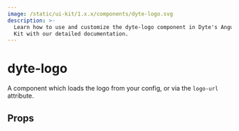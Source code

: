 ```yaml
---
image: /static/ui-kit/1.x.x/components/dyte-logo.svg
description: >-
  Learn how to use and customize the dyte-logo component in Dyte's Angular UI
  Kit with our detailed documentation.
---
```


# dyte-logo

A component which loads the logo from your config, or via the `logo-url` attribute.

## Props

<PropsTable of="dyte-logo" />

<head>
  <title>Angular UI Kit dyte-logo</title>
</head>
